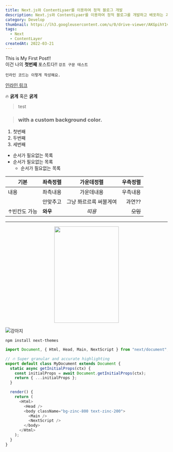 ```yaml
---
title: Next.js와 ContentLyaer를 이용하여 정적 블로그 개발
description: Next.js와 ContentLyaer를 이용하여 정적 블로그를 개발하고 배포하는 과정을 알아봅시다.
category: Develop
thumbnail: https://lh3.googleusercontent.com/u/0/drive-viewer/AKGpihY1vfPCsYA8_zvlmdIWOEp56ePYCq3QnJDHYct4moWSz69uB7whybh4ALu4R13JBL7231capkGQ5U3ROutJjrIFqUYKA8gRqMU=w2436-h1798
tags:
  - Next
  - ContentLayer
createdAt: 2022-03-21
---
```


This is My First Post!! <br />
이건 나의 <strong>첫번째</strong> 포스트다!!
<code>강조 구문 테스트</code>

`인라인 코드는 이렇게 작성해요.`

[인라인 링크](https://velog.io/)

🔥 
**굵게** 혹은 **굵게**  

> test

> ### with a custom background color. 

1. 첫번째
2. 두번째
3. 세번째

- 순서가 필요없는 목록
- 순서가 필요없는 목록
  - 순서가 필요없는 목록

| 기본 | 좌측정렬 | 가운데정렬 | 우측정렬 |
| --- | :----- | :------: |   ---: |
| 내용 | 좌측내용 | 가운데내용 | 우측내용 |
|  | 안맞추고 | 그냥 쫘르르륵 써볼게여 | 과연?? |
| ↑빈칸도 가능 | **와우** | *띠용* | ~~오잉~~ |

***

<center>
  <img
    src="https://s.pstatic.net/static/www/mobile/edit/2021/0701/cropImg_728x360_67071928262748357.jpeg"
    width="200"
    height="300"
  />
</center>

![강아지](https://s.pstatic.net/static/www/mobile/edit/2021/0701/cropImg_728x360_67071928262748357.jpeg)

``` npm
npm install next-themes
```

```javascript showLineNumbers {2-3,4,6} title="타이틀 입니다"
import Document, { Html, Head, Main, NextScript } from "next/document";

// 🔥 Super granular and accurate highlighting
export default class MyDocument extends Document {
  static async getInitialProps(ctx) {
    const initialProps = await Document.getInitialProps(ctx);
    return { ...initialProps };
  }

  render() {
    return (
      <Html>
        <Head />
        <body className="bg-zinc-800 text-zinc-200">
          <Main />
          <NextScript />
        </body>
      </Html>
    );
  }
}
```
